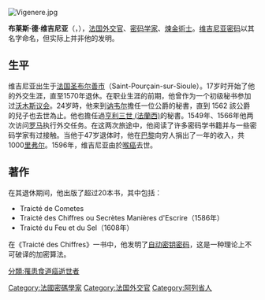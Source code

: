 [[File:Vigenere.jpg|right]]
{{Unreferenced|date=2010年2月}}

'''布莱斯·德·维吉尼亚'''（{{lang-fr|'''Blaise De Vigenère'''}}，{{bd|1523年|8月5日|1596年||catIdx=Vigenère}}），[[法国|法国]][[外交官|外交官]]、[[密码学|密码学家]]、[[煉金術士|煉金術士]]。[[维吉尼亚密码|维吉尼亚密码]]以其名字命名，但实际上并非他的发明。
==生平==
维吉尼亚出生于[[法国|法国]][[西烏爾河畔聖普爾桑_(阿列省)|圣布尔善市]]（Saint-Pourçain-sur-Sioule）。17岁时开始了他的外交生涯，直至1570年退休。在职业生涯的前期，他曾作为一个初级秘书参加过[[沃木斯议会|沃木斯议会]]。24岁時，他来到[[讷韦尔|讷韦尔]]擔任一位公爵的秘書，直到 1562 該公爵的兒子也去世為止。他也擔任過[[亨利三世_(法蘭西)|亨利三世 (法蘭西)]]的秘書。1549年、1566年他两次访问[[罗马|罗马]]执行外交任务。在这两次旅途中，他阅读了许多密码学书籍并与一些密码学家有过接触。当他于47岁退体时，他在[[巴黎|巴黎]]向穷人捐出了一年的收入，共1000[[里弗尔|里弗尔]]。1596年，维吉尼亚由於[[喉癌|喉癌]]去世。
==著作==
在其退休期间，他出版了超过20本书，其中包括：

* Traicté de Cometes
* Traicté des Chiffres ou Secrètes Manières d'Escrire（1586年）
* Traicté du Feu et du Sel（1608年）

在《Traicté des Chiffres》一书中，他发明了[[自动密钥密码|自动密钥密码]]，这是一种理论上不可破译的加密算法。



{{Authority control}}
{{DEFAULTSORT:Vigenère}}
[[Category:法國密碼學家|Category:法國密碼學家]]
[[Category:法国外交官|Category:法国外交官]]
[[Category:阿列省人|Category:阿列省人]]
[[分類:罹患食道癌逝世者|分類:罹患食道癌逝世者]]